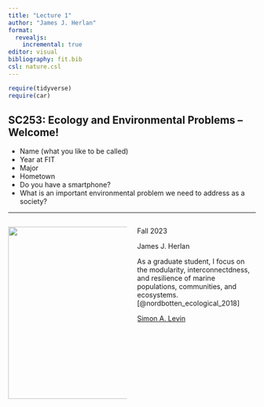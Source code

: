 ```yaml
---
title: "Lecture 1"
author: "James J. Herlan"
format:
  revealjs:
    incremental: true
editor: visual
bibliography: fit.bib
csl: nature.csl
---
```


```r
require(tidyverse)
require(car)
```

::: incremental
## SC253: Ecology and Environmental Problems -- Welcome!

- Name (what you like to be called)
- Year at FIT
- Major
- Hometown
- Do you have a smartphone?
- What is an important environmental problem we need to address as a society?

:::

------------------------------------------------------------------------

::: columns
::: {.column width="50%"}
![](slide2_earth.jpg){.absolute top="10" left="1" width="450" height="350"}
:::

::: {.column width="50%"}

Fall 2023

James J. Herlan

As a graduate student, I focus on the modularity, interconnectdness, and resilience of marine populations, communities, and ecosystems. [@nordbotten_ecological_2018]

[Simon A. Levin](https://slevin.princeton.edu/){preview-link="true"}

:::
:::

<!-- ------------------------------------------------------------------------ -->

<!-- ::: columns -->
<!-- ::: {.column width="50%"} -->
<!-- ![](rpn_wave_fig_c.png){.absolute top="10" left="1" width="450" height="375"} -->
<!-- ::: -->

<!-- ::: {.column width="50%"} -->
<!-- ![](rpn_poci_percent_cover_2016.png){.absolute top="10" right="1" width="475" height="375"} -->
<!-- ::: -->
<!-- ::: -->

<!-- ------------------------------------------------------------------------ -->

<!-- ::: columns -->
<!-- ::: {.column width="50%"} -->
<!-- ![](rpn_wave_fig_c.png){.absolute top="10" left="1" width="450" height="375"} -->
<!-- ::: -->

<!-- ::: {.column width="50%"} -->
<!-- ![](rpn_poci_size_2023_03_18.png){.absolute top="10" right="1" width="475" height="375"} -->
<!-- ::: -->
<!-- ::: -->

<!-- ------------------------------------------------------------------------ -->

<!-- **Raw data (not transformed)** -->

<!-- ::: columns -->
<!-- ::: {.column width="50%" style="font-size: 27px"} -->
<!-- ```{r, include = FALSE} -->
<!-- p_cover = read_csv('LSMclassGrid.csv') %>% -->
<!--   group_by(Site) %>% -->
<!--   mutate( -->
<!--     pland_decimal = pland*0.01) %>% -->
<!--   mutate_at(vars(Site, cover, plot_id), factor) -->
<!-- ``` -->

<!-- ```{r, include = FALSE} -->
<!-- plot(pland_decimal ~ Site, data = p_cover) -->
<!-- ``` -->

<!-- ```{r} -->
<!-- p_cover_mod.lm1 <- lm(pland_decimal ~ Site, data = p_cover) -->
<!-- summary(p_cover_mod.lm1) -->
<!-- ``` -->
<!-- ::: -->

<!-- ::: {.column width="50%" style="font-size: 27px"} -->
<!-- ```{r} -->
<!-- par(mfrow = c(2, 2)) -->
<!-- plot(p_cover_mod.lm1) -->
<!-- ``` -->

<!-- ```{r} -->
<!-- Anova(p_cover_mod.lm1, type = "III") -->
<!-- ``` -->
<!-- ::: -->
<!-- ::: -->

<!-- ------------------------------------------------------------------------ -->

<!-- **Logit-transformation** -->

<!-- ::: columns -->
<!-- ::: {.column width="50%" style="font-size: 27px"} -->
<!-- ```{r} -->
<!-- p_cover_mod.lm2 <- lm(logit(pland_decimal) ~ Site, data = p_cover) -->
<!-- summary(p_cover_mod.lm2) -->
<!-- ``` -->

<!-- ```{r} -->
<!-- par(mfrow = c(2, 2)) -->
<!-- plot(p_cover_mod.lm2) -->
<!-- ``` -->
<!-- ::: -->

<!-- ::: {.column width="50%" style="font-size: 27px"} -->
<!-- ```{r} -->
<!-- Anova(p_cover_mod.lm2, type = "III") -->
<!-- ``` -->
<!-- ::: -->
<!-- ::: -->

<!-- ------------------------------------------------------------------------ -->

<!-- ::: columns -->
<!-- ::: {.column width="50%" style="font-size: 27px"} -->
<!-- ![](rpn_ripleysK_2023_03_18.png){.absolute top="10" left="1" width="400" height="750"} -->
<!-- ::: -->

<!-- ::: {.column width="50%" style="font-size: 27px"} -->
<!-- Em -->
<!-- ::: -->
<!-- ::: -->

<!-- ------------------------------------------------------------------------ -->

<!-- ::: columns -->
<!-- ::: {.column width="50%" style="font-size: 27px"} -->
<!-- ![](rpn_standL_2023_03_18.png){.absolute top="10" left="1" width="400" height="750"} -->
<!-- ::: -->

<!-- ::: {.column width="50%" style="font-size: 27px"} -->
<!-- ::: -->
<!-- ::: -->

<!-- ------------------------------------------------------------------------ -->

<!-- ::: columns -->
<!-- ::: {.column width="50%" style="font-size: 27px"} -->
<!-- ![](rpn_pcf_2023_03_18.png){.absolute top="10" left="1" width="400" height="750"} -->
<!-- ::: -->

<!-- ::: {.column width="50%" style="font-size: 27px"} -->
<!-- ::: -->
<!-- ::: -->

<!-- ------------------------------------------------------------------------ -->

<!-- ::: columns -->
<!-- ::: {.column width="50%" style="font-size: 27px"} -->
<!-- ![](rpn_Gfunction_2023_03_18.png){.absolute top="10" left="1" width="400" height="750"} -->
<!-- ::: -->

<!-- ::: {.column width="50%" style="font-size: 27px"} -->
<!-- ::: -->
<!-- ::: -->
